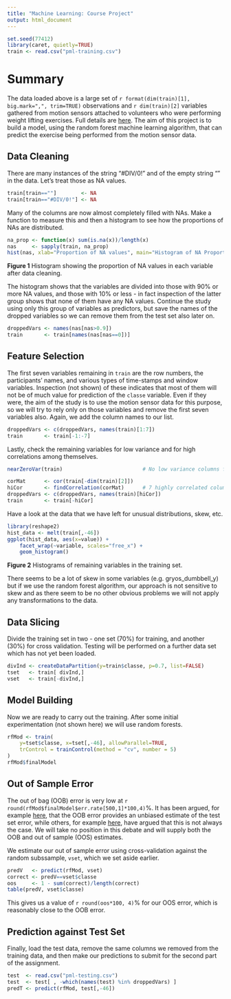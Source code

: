 ```yaml
---
title: "Machine Learning: Course Project"
output: html_document
---
```


```r
set.seed(77412)
library(caret, quietly=TRUE)
train <- read.csv("pml-training.csv")
```

# Summary
The data loaded above is a large set of `r format(dim(train)[1], big.mark=",", trim=TRUE)`
observations and `r dim(train)[2]` variables gathered from motion sensors attached to 
volunteers who were performing weight lifting exercises. Full details are
[here](http://groupware.les.inf.puc-rio.br/har). The aim of this project is to build a
model, using the random forest machine learning algorithm, that can predict the exercise
being performed from the motion sensor data.


## Data Cleaning
There are many instances of the string "#DIV/0!" and of the empty string "" in 
the data. Let's treat those as NA values.
```r
train[train==""]        <- NA
train[train=="#DIV/0!"] <- NA
```

Many of the columns are now almost completely filled with NAs. Make a function
to measure this and then a histogram to see how the proportions of NAs are
distributed.
```r
na_prop <- function(x) sum(is.na(x))/length(x)
nas     <- sapply(train, na_prop)
hist(nas, xlab="Proportion of NA values", main="Histogram of NA Proportions")
```

**Figure 1** Histogram showing the proportion of NA values in each variable
after data cleaning.

The histogram shows that the variables are divided into those with
90% or more NA values, and those with 10% or less - in fact inspection of the
latter group shows that none of them have any NA values. Continue the study
using only this group of variables as predictors, but save the names of the
dropped variables so we can remove them from the test set also later on.

```r
droppedVars <- names(nas[nas>0.9])
train       <- train[names(nas[nas==0])]
```

## Feature Selection
The first seven variables remaining in `train` are the row numbers, the
participants' names, and various types of time-stamps and window variables.
Inspection (not shown) of these indicates that most of them will not be of much
value for prediction of the `classe` variable. Even if they were, the aim of the
study is to use the motion sensor data for this purpose, so we will try to
rely only on those variables and remove the first seven variables also. Again, we 
add the column names to our list.
```r
droppedVars <- c(droppedVars, names(train)[1:7])
train       <- train[-1:-7]
```

Lastly, check the remaining variables for low variance and for high correlations
among themselves.
```r
nearZeroVar(train)                          # No low variance columns found.

corMat      <- cor(train[-dim(train)[2]])
hiCor       <- findCorrelation(corMat)      # 7 highly correlated columns found.
droppedVars <- c(droppedVars, names(train)[hiCor])
train       <- train[-hiCor]
```

Have a look at the data that we have left for unusual distributions, skew, etc.
```r
library(reshape2)
hist_data <- melt(train[,-46])
ggplot(hist_data, aes(x=value)) +
    facet_wrap(~variable, scales="free_x") +
    geom_histogram()
```

**Figure 2** Histograms of remaining variables in the training set.

There seems to be a lot of skew in some variables (e.g. gryos_dumbbell_y) but if
we use the random forest algorithm, our approach is not sensitive to skew and as 
there seem to be no other obvious problems we will not apply any transformations 
to the data.

## Data Slicing
Divide the training set in two - one set (70%) for training, and another (30%)
for cross validation. Testing will be performed on a further data set which has
not yet been loaded.
```r
divInd <- createDataPartition(y=train$classe, p=0.7, list=FALSE)
tset   <- train[ divInd,]
vset   <- train[-divInd,]
```

## Model Building
Now we are ready to carry out the training. After some initial experimentation
(not shown here) we will use random forests.
```r
rfMod <- train(
    y=tset$classe, x=tset[,-46], allowParallel=TRUE,
    trControl = trainControl(method = "cv", number = 5)
)
rfMod$finalModel
```

## Out of Sample Error
The out of bag (OOB) error is very low at 
`r round(rfMod$finalModel$err.rate[500,1]*100,4)`%. It has been argued, for example
[here](https://www.stat.berkeley.edu/~breiman/RandomForests/cc_home.htm#ooberr),
that the OOB error provides an unbiased estimate of the test set error, while
others, for example [here](http://www.scirp.org/journal/PaperDownload.aspx?paperID=8072),
have argued that this is not always the case. We will take no position in this
debate and will supply both the OOB and out of sample (OOS) estimates.

We estimate our out of sample error using cross-validation against the random
subssample, `vset`, which we set aside earlier.
```r
predV   <- predict(rfMod, vset)
correct <- predV==vset$classe
oos     <- 1 - sum(correct)/length(correct)
table(predV, vset$classe)
```

This gives us a value of `r round(oos*100, 4)`% for our OOS error, which is reasonably 
close to the OOB error.

## Prediction against Test Set
Finally, load the test data, remove the same columns we removed from the training data, and
then make our predictions to submit for the second part of the assignment.

```r
test  <- read.csv("pml-testing.csv")
test  <- test[ , -which(names(test) %in% droppedVars) ]
predT <- predict(rfMod, test[,-46])
```
